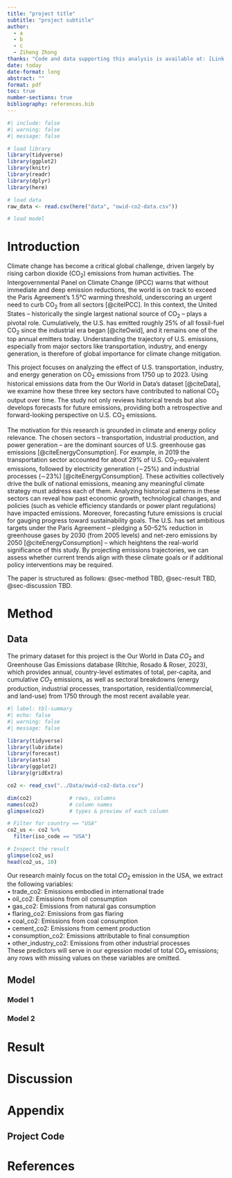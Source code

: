 ```yaml
---
title: "project title"
subtitle: "project subtitle"
author: 
  - a
  - b
  - c
  - Ziheng Zhong
thanks: "Code and data supporting this analysis is available at: [Link to repository](https://github.com/iJustinn/Global_CO2_Emissions.git)."
date: today
date-format: long
abstract: ""
format: pdf
toc: true
number-sections: true
bibliography: references.bib
---
```


```r
#| include: false
#| warning: false
#| message: false

# load library
library(tidyverse)
library(ggplot2)
library(knitr)
library(readr)
library(dplyr)
library(here)

# load data
raw_data <- read.csv(here("data", "owid-co2-data.csv"))

# load model

```

\newpage

# Introduction

Climate change has become a critical global challenge, driven largely by rising carbon dioxide (CO$_2$) emissions from human activities. The Intergovernmental Panel on Climate Change (IPCC) warns that without immediate and deep emission reductions, the world is on track to exceed the Paris Agreement’s 1.5°C warming threshold, underscoring an urgent need to curb CO$_2$ from all sectors [@citeIPCC]. In this context, the United States – historically the single largest national source of CO$_2$ – plays a pivotal role. Cumulatively, the U.S. has emitted roughly 25% of all fossil-fuel CO$_2$ since the industrial era began [@citeOwid], and it remains one of the top annual emitters today. Understanding the trajectory of U.S. emissions, especially from major sectors like transportation, industry, and energy generation, is therefore of global importance for climate change mitigation.

This project focuses on analyzing the effect of U.S. transportation, industry, and energy generation on CO$_2$ emissions from 1750 up to 2023. Using historical emissions data from the Our World in Data's dataset [@citeData], we examine how these three key sectors have contributed to national CO$_2$ output over time. The study not only reviews historical trends but also develops forecasts for future emissions, providing both a retrospective and forward-looking perspective on U.S. CO$_2$ emissions.

The motivation for this research is grounded in climate and energy policy relevance. The chosen sectors – transportation, industrial production, and power generation – are the dominant sources of U.S. greenhouse gas emissions [@citeEnergyConsumption]. For example, in 2019 the transportation sector accounted for about 29% of U.S. CO$_2$-equivalent emissions, followed by electricity generation (∼25%) and industrial processes (∼23%) [@citeEnergyConsumption]. These activities collectively drive the bulk of national emissions, meaning any meaningful climate strategy must address each of them. Analyzing historical patterns in these sectors can reveal how past economic growth, technological changes, and policies (such as vehicle efficiency standards or power plant regulations) have impacted emissions. Moreover, forecasting future emissions is crucial for gauging progress toward sustainability goals. The U.S. has set ambitious targets under the Paris Agreement – pledging a 50–52% reduction in greenhouse gases by 2030 (from 2005 levels) and net-zero emissions by 2050 [@citeEnergyConsumption] – which heightens the real-world significance of this study. By projecting emissions trajectories, we can assess whether current trends align with these climate goals or if additional policy interventions may be required.

The paper is structured as follows: @sec-method TBD, @sec-result TBD, @sec-discussion TBD.

# Method {#sec-method}

## Data

The primary dataset for this project is the Our World in Data $CO_2$ and Greenhouse Gas Emissions database (Ritchie, Rosado & Roser, 2023), which provides annual, country-level estimates of total, per-capita, and cumulative $CO_2$ emissions, as well as sectoral breakdowns (energy production, industrial processes, transportation, residential/commercial, and land-use) from 1750 through the most recent available year.

```r
#| label: tbl-summary
#| echo: false
#| warning: false
#| message: false

library(tidyverse)
library(lubridate)
library(forecast)
library(astsa)
library(ggplot2)
library(gridExtra)

co2 <- read_csv("../Data/owid-co2-data.csv")

dim(co2)            # rows, columns
names(co2)          # column names
glimpse(co2)        # types & preview of each column

# Filter for country == "USA"
co2_us <- co2 %>%
  filter(iso_code == "USA")

# Inspect the result
glimpse(co2_us)
head(co2_us, 10)

```

Our research mainly focus on the total $CO_2$ emission in the USA, we extract the following variables:\
$\bullet$ trade_co2: Emissions embodied in international trade\
$\bullet$ oil_co2: Emissions from oil consumption\
$\bullet$ gas_co2: Emissions from natural gas consumption\
$\bullet$ flaring_co2: Emissions from gas flaring\
$\bullet$ coal_co2: Emissions from coal consumption\
$\bullet$ cement_co2: Emissions from cement production\
$\bullet$ consumption_co2: Emissions attributable to final consumption\
$\bullet$ other_industry_co2: Emissions from other industrial processes\
These predictors will serve in our egression model of total CO₂ emissions; any rows with missing values on these variables are omitted.

## Model

### Model 1

### Model 2

# Result {#sec-result}

# Discussion {#sec-discussion}

# Appendix

## Project Code

\newpage

# References

